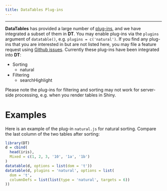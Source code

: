 ```yaml
---
title: DataTables Plug-ins
---
```


---

**DataTables** has provided a large number of [plug-ins](http://datatables.net/plug-ins/), and we have integrated a subset of them in **DT**. You may enable plug-ins via the `plugins` argument of `datatable()`, e.g. `plugins = c('natural')`. If you find any plug-ins that you are interested in but are not listed here, you may file a feature request using [Github issues](https://github.com/rstudio/DT/issues). Currently these plug-ins have been integrated into **DT**:

- Sorting
    - natural
- Filtering
    - searchHighlight

Please note the plug-ins for filtering and sorting may not work for server-side processing, e.g. when you render tables in Shiny.

# Examples

Here is an example of the plug-in `natural.js` for natural sorting. Compare the last column of the two tables after sorting:

```r
library(DT)
d = cbind(
  head(iris),
  Mixed = c(1, 2, 3, '10', '1a', '1b')
)
datatable(d, options = list(dom = 't'))
datatable(d, plugins = 'natural', options = list(
  dom = 't',
  columnDefs = list(list(type = 'natural', targets = 6))
))
```

